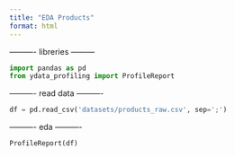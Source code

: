 ```yaml
---
title: "EDA Products"
format: html
---
```


---------- libreries ---------
```python
import pandas as pd
from ydata_profiling import ProfileReport
```

---------- read data ----------
```python
df = pd.read_csv('datasets/products_raw.csv', sep=';')
```

---------- eda ----------
```python
ProfileReport(df)
```